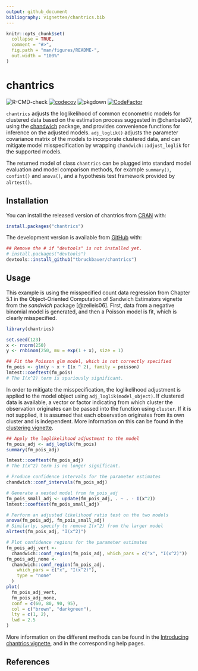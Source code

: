 ```yaml
---
output: github_document
bibliography: vignettes/chantrics.bib
---
```


<!-- README.md is generated from README.Rmd. Please edit that file -->

```r
knitr::opts_chunk$set(
  collapse = TRUE,
  comment = "#>",
  fig.path = "man/figures/README-",
  out.width = "100%"
)
```

# chantrics 

<!-- badges: start -->
![R-CMD-check](https://github.com/tbruckbauer/chantrics/workflows/R-CMD-check/badge.svg?branch=master)
[![codecov](https://codecov.io/gh/tbruckbauer/chantrics/branch/master/graph/badge.svg?token=EQQ177WODM)](https://codecov.io/gh/tbruckbauer/chantrics)
![pkgdown](https://github.com/tbruckbauer/chantrics/workflows/pkgdown/badge.svg)
[![CodeFactor](https://www.codefactor.io/repository/github/tbruckbauer/chantrics/badge?s=8292aacb6a947f6280b202c4f29e21e4510dce53)](https://www.codefactor.io/repository/github/tbruckbauer/chantrics)
<!-- badges: end -->

`chantrics` adjusts the loglikelihood of common econometric models for clustered data based on the estimation process suggested in @chanbate07, using the [chandwich](https://cran.r-project.org/package=chandwich) package, and provides convenience functions for inference on the adjusted models. `adj_loglik()` adjusts the parameter covariance matrix of the models to incorporate clustered data, and can mitigate model misspecification by wrapping `chandwich::adjust_loglik` for the supported models.

The returned model of class `chantrics` can be plugged into standard model evaluation and model comparison methods, for example `summary()`, `confint()` and `anova()`, and a hypothesis test framework provided by `alrtest()`.

## Installation

You can install the released version of chantrics from [CRAN](https://CRAN.R-project.org) with:

```r
install.packages("chantrics")
```

The development version is available from [GitHub](https://github.com/) with:

```r
## Remove the # if "devtools" is not installed yet.
# install.packages("devtools")
devtools::install_github("tbruckbauer/chantrics")
```

## Usage

This example is using the misspecified count data regression from Chapter 5.1 in the Object-Oriented Computation of Sandwich Estimators vignette from the *sandwich* package [@zeileis06]. First, data from a negative binomial model is generated, and then a Poisson model is fit, which is clearly misspecified.

```r
library(chantrics)

set.seed(123)
x <- rnorm(250)
y <- rnbinom(250, mu = exp(1 + x), size = 1)

## Fit the Poisson glm model, which is not correctly specified
fm_pois <- glm(y ~ x + I(x ^ 2), family = poisson)
lmtest::coeftest(fm_pois)
# The I(x^2) term is spuriously significant.
```

In order to mitigate the misspecification, the loglikelihood adjustment is applied to the model object using `adj_loglik(model_object)`. If clustered data is available, a vector or factor indicating from which cluster the observation originates can be passed into the function using `cluster`. If it is not supplied, it is assumed that each observation originates from its own cluster and is independent. More information on this can be found in the [clustering vignette](https://chantrics.theobruckbauer.eu/articles/clustering-vignette.html).

```r
## Apply the loglikelihood adjustment to the model
fm_pois_adj <- adj_loglik(fm_pois)
summary(fm_pois_adj)

lmtest::coeftest(fm_pois_adj)
# The I(x^2) term is no longer significant.

# Produce confidence intervals for the parameter estimates
chandwich::conf_intervals(fm_pois_adj)

# Generate a nested model from fm_pois_adj
fm_pois_small_adj <- update(fm_pois_adj, . ~ . - I(x^2))
lmtest::coeftest(fm_pois_small_adj)

# Perform an adjusted likelihood ratio test on the two models
anova(fm_pois_adj, fm_pois_small_adj)
# Similarly, specify to remove I(x^2) from the larger model
alrtest(fm_pois_adj, "I(x^2)")

# Plot confidence regions for the parameter estimates
fm_pois_adj_vert <-
  chandwich::conf_region(fm_pois_adj, which_pars = c("x", "I(x^2)"))
fm_pois_adj_none <-
  chandwich::conf_region(fm_pois_adj,
    which_pars = c("x", "I(x^2)"),
    type = "none"
  )
plot(
  fm_pois_adj_vert,
  fm_pois_adj_none,
  conf = c(60, 80, 90, 95),
  col = c("brown", "darkgreen"),
  lty = c(1, 2),
  lwd = 2.5
)
```

More information on the different methods can be found in the [Introducing chantrics vignette](https://chantrics.theobruckbauer.eu/articles/chantrics-vignette.html), and in the corresponding help pages.



## References
